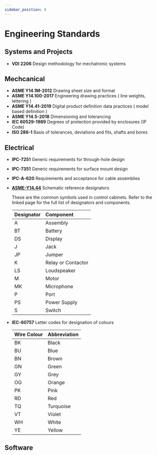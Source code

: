 ```yaml
---
sidebar_position: 8
---
```


# Engineering Standards

## Systems and Projects

- **VDI 2206** Design methodology for mechatronic systems

## Mechcanical

- **ASME Y14.1M-2012** Drawing sheet size and format
- **ASME Y14.100-2017** Engineering drawing practices ( line weights, lettering )
- **ASME Y14.41-2019** Digital product definition data practices ( model based definition )
- **ASME Y14.5-2018** Dimensioning and tolerancing
- **IEC 60529-1989** Degrees of protection provided by enclosures (IP Code)
- **ISO 286-1** Basis of tolerances, deviations and fits, shafts and bores

## Electrical

- **IPC-7251** Generic requirements for through-hole design
- **IPC-7351** Generic requirements for surface mount design
- **IPC-A-620** Requirements and acceptance for cable assemblies
- **[ASME-Y14.44](https://en.wikipedia.org/wiki/Reference_designator)** Schematic reference designators

  These are the common symbols used in control cabinets.
  Refer to the linked page for the full list of designators and components.

  | Designator | Component          |
  | :--------- | :----------------- |
  | A          | Assembly           |
  | BT         | Battery            |
  | DS         | Display            |
  | J          | Jack               |
  | JP         | Jumper             |
  | K          | Relay or Contactor |
  | LS         | Loudspeaker        |
  | M          | Motor              |
  | MK         | Microphone         |
  | P          | Port               |
  | PS         | Power Supply       |
  | S          | Switch             |

- **IEC-60757** Letter codes for designation of colours

  | Wire Colour | Abbreviation |
  | :---------- | :----------- |
  | BK          | Black        |
  | BU          | Blue         |
  | BN          | Brown        |
  | GN          | Green        |
  | GY          | Grey         |
  | OG          | Orange       |
  | PK          | Pink         |
  | RD          | Red          |
  | TQ          | Turquoise    |
  | VT          | Violet       |
  | WH          | White        |
  | YE          | Yellow       |

## Software
